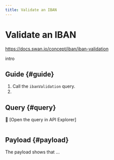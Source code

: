 ```yaml
---
title: Validate an IBAN
---
```


# Validate an IBAN

https://docs.swan.io/concept/iban/iban-validation

intro

## Guide {#guide}

1. Call the `ibanValidation` query.
1. 

## Query {#query}

🔎 [Open the query in API Explorer]

```graphql {3} showLineNumbers

```

## Payload {#payload}

The payload shows that ...

```json {7} showLineNumbers

```